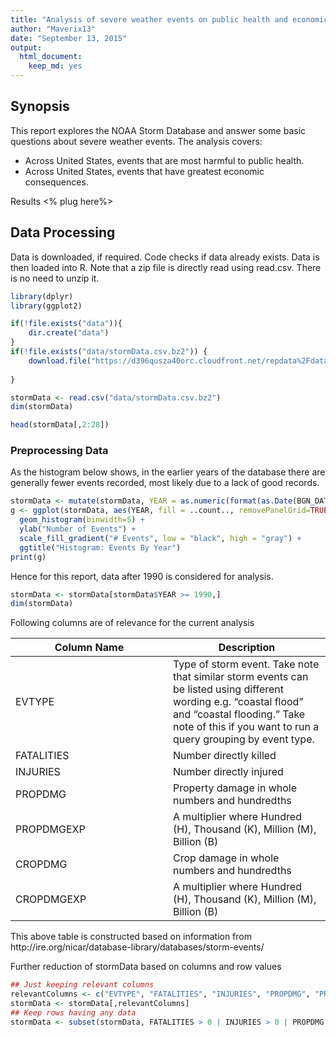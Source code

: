 ```yaml
---
title: "Analysis of severe weather events on public health and economic consequences across United States"
author: "Maverix13"
date: "September 13, 2015"
output: 
  html_document: 
    keep_md: yes
---
```


## Synopsis
This report explores  the NOAA Storm Database and answer some basic questions about severe weather events. 
The analysis covers:

* Across United States, events that are most harmful to public health.
* Across United States, events that have greatest economic consequences.

Results <% plug here%>

## Data Processing

Data is downloaded, if required. Code checks if data already exists. Data is then loaded into R. 
Note that a zip file is directly read using read.csv. There is no need to unzip it.
```r
library(dplyr)
library(ggplot2)
```
```r
if(!file.exists("data")){
    dir.create("data")
}
if(!file.exists("data/stormData.csv.bz2")) {
    download.file("https://d396qusza40orc.cloudfront.net/repdata%2Fdata%2FStormData.csv.bz2", "data/stormData.csv.bz2", method = "curl")
    
}

stormData <- read.csv("data/stormData.csv.bz2")
dim(stormData)
```
```r
head(stormData[,2:28])
```

### Preprocessing Data
As the histogram below shows, in the earlier years of the database there are generally fewer events recorded, most likely due to a lack of good records. 
```r
stormData <- mutate(stormData, YEAR = as.numeric(format(as.Date(BGN_DATE, format = "%m/%d/%Y %H:%M:%S"), "%Y")))
g <- ggplot(stormData, aes(YEAR, fill = ..count.., removePanelGrid=TRUE,removePanelBorder=TRUE,)) +
  geom_histogram(binwidth=5) + 
  ylab("Number of Events") +
  scale_fill_gradient("# Events", low = "black", high = "gray") +
  ggtitle("Histogram: Events By Year")
print(g)
```

Hence for this report, data after 1990 is considered for analysis.

```r
stormData <- stormData[stormData$YEAR >= 1990,]
dim(stormData)
```

Following columns are of relevance for the current analysis

Column Name | Description
------------|------------
EVTYPE      | Type of storm event. Take note that similar storm events can be listed using different wording e.g. “coastal flood” and “coastal flooding.” Take note of this if you want to run a query grouping by event type. 
FATALITIES  | Number directly killed
INJURIES    | Number directly injured
PROPDMG		  |	Property damage in whole numbers and hundredths
PROPDMGEXP	|	A multiplier where Hundred (H), Thousand (K), Million (M), Billion (B)
CROPDMG		  |	Crop damage in whole numbers and hundredths
CROPDMGEXP	|	A multiplier where Hundred (H), Thousand (K), Million (M), Billion (B)

This above table is constructed based on information from http://ire.org/nicar/database-library/databases/storm-events/

Further reduction of stormData based on columns and row values
```r
## Just keeping relevant columns
relevantColumns <- c("EVTYPE", "FATALITIES", "INJURIES", "PROPDMG", "PROPDMGEXP", "CROPDMG", "CROPDMGEXP")
stormData <- stormData[,relevantColumns]
## Keep rows having any data
stormData <- subset(stormData, FATALITIES > 0 | INJURIES > 0 | PROPDMG > 0 | CROPDMG > 0)
```

